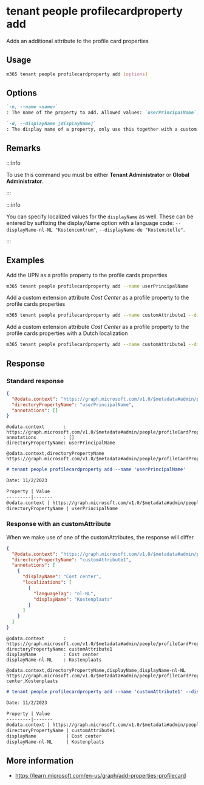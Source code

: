 
# tenant people profilecardproperty add

Adds an additional attribute to the profile card properties

## Usage

```sh
m365 tenant people profilecardproperty add [options]
```

## Options

```md definition-list
`-n, --name <name>`
: The name of the property to add. Allowed values: `userPrincipalName`, `fax`, `streetAddress`, `postalCode`, `stateOrProvince`, `alias`, `customAttribute1`, `customAttribute2`, `customAttribute3`, `customAttribute4`, `customAttribute5`, `customAttribute6`, `customAttribute7`, `customAttribute8`, `customAttribute9`, `customAttribute10`, `customAttribute11`, `customAttribute12`, `customAttribute13`, `customAttribute14`, `customAttribute15`

`-d, --displayName [displayName]`
: The display name of a property, only use this together with a custom extension attribute.
```

<Global />

## Remarks

:::info

To use this command you must be either **Tenant Administrator** or **Global Administrator**.

:::

:::info

You can specify localized values for the `displayName` as well. These can be entered by suffixing the displayName option with a language code: `--displayName-nl-NL "Kostencentrum"`, `--displayName-de "Kostenstelle"`.

:::

## Examples

Add the UPN as a profile property to the profile cards properties

```sh
m365 tenant people profilecardproperty add --name userPrincipalName
```

Add a custom extension attribute _Cost Center_ as a profile property to the profile cards properties

```sh
m365 tenant people profilecardproperty add --name customAttribute1 --displayName 'Cost Center'
```

Add a custom extension attribute _Cost Center_ as a profile property to the profile cards properties with a Dutch localization

```sh
m365 tenant people profilecardproperty add --name customAttribute1 --displayName 'Cost Center' --displayName-nl-NL 'Kostencentrum'
```

## Response

### Standard response

<Tabs>
  <TabItem value="JSON">

  ```json
  {
    "@odata.context": "https://graph.microsoft.com/v1.0/$metadata#admin/people/profileCardProperties/$entity",
    "directoryPropertyName": "userPrincipalName",
    "annotations": []
  }
  ```

  </TabItem>
  <TabItem value="Text">

  ```text
  @odata.context       : https://graph.microsoft.com/v1.0/$metadata#admin/people/profileCardProperties/$entity
  annotations          : []
  directoryPropertyName: userPrincipalName
  ```

  </TabItem>
  <TabItem value="CSV">

  ```csv
  @odata.context,directoryPropertyName
  https://graph.microsoft.com/v1.0/$metadata#admin/people/profileCardProperties/$entity,userPrincipalName
  ```

  </TabItem>
  <TabItem value="Markdown">

  ```md
  # tenant people profilecardproperty add --name 'userPrincipalName'

  Date: 11/2/2023

  Property | Value
  ---------|-------
  @odata.context | https://graph.microsoft.com/v1.0/$metadata#admin/people/profileCardProperties/$entity
  directoryPropertyName | userPrincipalName
  ```

  </TabItem>
</Tabs>

### Response with an customAttribute

When we make use of one of the customAttributes, the response will differ. 

<Tabs>
  <TabItem value="JSON">

  ```json
  {
    "@odata.context": "https://graph.microsoft.com/v1.0/$metadata#admin/people/profileCardProperties/$entity",
    "directoryPropertyName": "customAttribute1",
    "annotations": [
      {
        "displayName": "Cost center",
        "localizations": [
          {
            "languageTag": "nl-NL",
            "displayName": "Kostenplaats"
          }
        ]
      }
    ]
  }
  ```

  </TabItem>
  <TabItem value="Text">

  ```text
  @odata.context       : https://graph.microsoft.com/v1.0/$metadata#admin/people/profileCardProperties/$entity
  directoryPropertyName: customAttribute1
  displayName          : Cost center
  displayName-nl-NL    : Kostenplaats
  ```

  </TabItem>
  <TabItem value="CSV">

  ```csv
  @odata.context,directoryPropertyName,displayName,displayName-nl-NL
https://graph.microsoft.com/v1.0/$metadata#admin/people/profileCardProperties/$entity,customAttribute1,Cost center,Kostenplaats
  ```

  </TabItem>
  <TabItem value="Markdown">

  ```md
  # tenant people profilecardproperty add --name 'customAttribute1' --displayName 'Cost center' --displayName-nl-NL 'Kostenplaats'

  Date: 11/2/2023

  Property | Value
  ---------|-------
  @odata.context | https://graph.microsoft.com/v1.0/$metadata#admin/people/profileCardProperties/$entity
  directoryPropertyName | customAttribute1
  displayName           | Cost center
  displayName-nl-NL     | Kostenplaats
  ```

  </TabItem>
</Tabs>

## More information

- https://learn.microsoft.com/en-us/graph/add-properties-profilecard